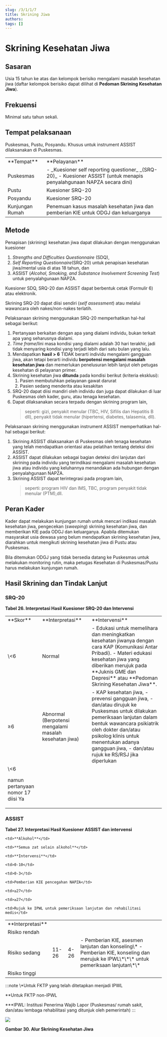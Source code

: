 ```yaml
---
slug: /3/1/1/7
title: Skrining Jiwa
authors: 
tags: []
---
```

# Skrining Kesehatan Jiwa
## Sasaran
Usia 15 tahun ke atas dan kelompok berisiko mengalami masalah kesehatan jiwa (daftar kelompok berisiko dapat dilihat di **Pedoman Skrining Kesehatan Jiwa**).

## Frekuensi
Minimal satu tahun sekali.

## Tempat pelaksanaan
Puskesmas, Pustu, Posyandu. Khusus untuk instrument ASSIST dilaksanakan di Puskesmas.

<table>
  <tr>
    <td>**Tempat**</td>
    <td>**Pelayanan**</td>
  </tr>
  <tr>
    <td>Puskesmas</td>
    <td>
    - _Kuesioner self reporting questioner_ _(SRQ-20)_
    - Kuesioner ASSIST (untuk menapis penyalahgunaan NAPZA secara dini)
    </td>
  </tr>
  <tr>
    <td>Pustu</td>
    <td>Kuesioner SRQ-20</td>
  </tr>
  <tr>
    <td>Posyandu</td>
    <td>Kuesioner SRQ-20</td>
  </tr>
  <tr>
    <td>Kunjungan Rumah</td>
    <td>Penemuan kasus masalah kesehatan jiwa dan pemberian KIE untuk ODGJ dan keluarganya</td>
  </tr>
</table>

## Metode
Penapisan (skrining) kesehatan jiwa dapat dilakukan dengan menggunakan kuesioner 
1. _Strengths and Difficulties Questionnaire_ (SDQ), 
2. _Self Reporting Questionnaire_(SRQ-20) untuk penapisan kesehatan jiwa/mental usia di atas 18 tahun, dan 
3. ASSIST (_Alcohol, Smoking, and Substance Involvement Screening Test_) untuk penyalahgunaan NAPZA. 

Kuesioner SDQ, SRQ-20 dan ASSIST dapat berbentuk cetak (Formulir 6) atau elektronik.

Skrining SRQ-20 dapat diisi sendiri (_self assessment_) atau melalui wawancara oleh nakes/non-nakes terlatih.

Pelaksanaan skrining menggunakan SRQ-20 memperhatikan hal-hal sebagai berikut:
1) Pertanyaan berkaitan dengan apa yang dialami individu, bukan terkait apa yang seharusnya dialami.
2) _Time frame_/lini masa kondisi yang dialami adalah 30 hari terakhir, jadi tidak menyaring kondisi yang terjadi lebih dari satu bulan yang lalu.
3) Mendapatkan **hasil > 6** TIDAK berarti individu mengalami gangguan jiwa, akan tetapi berarti individu **berpotensi mengalami masalah kesehatan jiwa** dan memerlukan penelusuran lebih lanjut oleh petugas kesehatan di pelayanan primer.
4) Skrining kesehatan jiwa **ditunda** pada kondisi berikut (kriteria eksklusi):
    1) Pasien membutuhkan pelayanan gawat darurat
    2) Pasien sedang menderita atau kesakitan
5) SRQ-20 dapat diisi mandiri oleh individu dan juga dapat dilakukan di luar Puskesmas oleh kader, guru, atau tenaga kesehatan.
6) Dapat dilaksanakan secara terpadu dengan skrining program lain, 
    > seperti: gizi, penyakit menular (TBC, HIV, Sifilis dan Hepatitis B dll), penyakit tidak menular (hipertensi, diabetes, talasemia, dll).

Pelaksanaan skrining menggunakan instrument ASSIST memperhatikan hal-hal sebagai berikut:
1) Skrining ASSIST dilaksanakan di Puskesmas oleh tenaga kesehatan yang telah mendapatkan orientasi atau pelatihan tentang deteksi dini ASSIST.
2) ASSIST dapat dilakukan sebagai bagian deteksi dini lanjutan dari skrining pada individu yang terindikasi mengalami masalah kesehatan jiwa atau individu yang keluhannya menandakan ada hubungan dengan penyalahgunaan NAPZA.
3) Skrining ASSIST dapat terintegrasi pada program lain, 
    > seperti: program HIV dan IMS, TBC, program penyakit tidak menular (PTM),dll.

## Peran Kader
Kader dapat melakukan kunjungan rumah untuk mencari indikasi masalah kesehatan jiwa, pengecekan (_sweeping_) skrining kesehatan jiwa, dan memberikan KIE pada ODGJ dan keluarganya. Apabila ditemukan masyarakat usia dewasa yang belum mendapatkan skrining kesehatan jiwa, diarahkan untuk mengikuti skrining kesehatan jiwa di Pustu atau Puskesmas.

Bila ditemukan ODGJ yang tidak bersedia datang ke Puskesmas untuk melakukan monitoring rutin, maka petugas Kesehatan di Puskesmas/Pustu harus melakukan kunjungan rumah.

## Hasil Skrining dan Tindak Lanjut

### SRQ-20

**Tabel 26. Interpretasi Hasil Kuesioner SRQ-20 dan Intervensi**

<table>
<tr>
<td>**Skor**</td>
<td>**Interpretasi**</td>
<td>**Intervensi**</td>
</tr>
<tr>
  <td>\<6</td>
  
  <td>Normal</td>
  
  <td>
  - Edukasi untuk memelihara dan meningkatkan kesehatan jiwanya dengan cara KAP (Komunikasi Antar Pribadi). 
  - Materi edukasi kesehatan jiwa yang diberikan merujuk pada **Juknis GME dan Depresi** atau **Pedoman Skrining Kesehatan Jiwa**.
  </td>
</tr>

<tr>
  <td>≥6</td>
  
  <td rowSpan={2}>
    Abnormal 
    (Berpotensi mengalami masalah kesehatan jiwa)
  </td>
  
  <td rowSpan={2}>
  - KAP kesehatan jiwa, 
  - prevensi gangguan jiwa, 
  - dan/atau dirujuk ke Puskesmas untuk dilakukan pemeriksaan lanjutan dalam bentuk wawancara psikiatrik oleh dokter dan/atau psikolog klinis untuk menentukan adanya gangguan jiwa, 
  - dan/atau rujuk ke RS/RSJ jika diperlukan
  </td>
</tr>
  
  <tr><td>
  \<6 
  
  namun pertanyaan nomor 17 diisi Ya
  </td></tr>

</table>

### ASSIST

**Tabel 27. Interpretasi Hasil Kuesioner ASSIST dan intervensi**

<table>
  <tr>
    <td>**Interpretasi**</td>
    
    <td>**Alkohol**</td>
    
    <td>**Semua zat selain alkohol**</td>
    
    <td>**Intervensi**</td>
  </tr>
  
  <tr>
    <td>Risiko rendah</td>
    
    <td>0-10</td>
    
    <td>0-3</td>
    
    <td>Pemberian KIE pencegahan NAPZA</td>
  </tr>
  
  <td>Risiko sedang</td>
  
  <td>11-26</td>
  
  <td>4-26</td>
  
  <td>
  - Pemberian KIE, asesmen lanjutan dan konseling\*
  - Pemberian KIE, konseling dan merujuk ke IPWL\*\*\* untuk pemeriksaan lanjutan\*\*
  </td>
  
  <tr>
    <td>Risiko tinggi</td>
    
    <td>≥27</td>
    
    <td>≥27</td>
    
    <td>Rujuk ke IPWL untuk pemeriksaan lanjutan dan rehabilitasi medis</td>
  </tr>
</table>
:::note 
\*Untuk FKTP yang telah ditetapkan menjadi IPWL

\*\*Untuk FKTP non-IPWL

\*\*\*IPWL: Institusi Penerima Wajib Lapor (Puskesmas/ rumah sakit, dan/atau lembaga rehabilitasi yang ditunjuk oleh pemerintah)
:::

![](/ilm/image088.gif)

**Gambar 30. Alur Skrining Kesehatan Jiwa**
